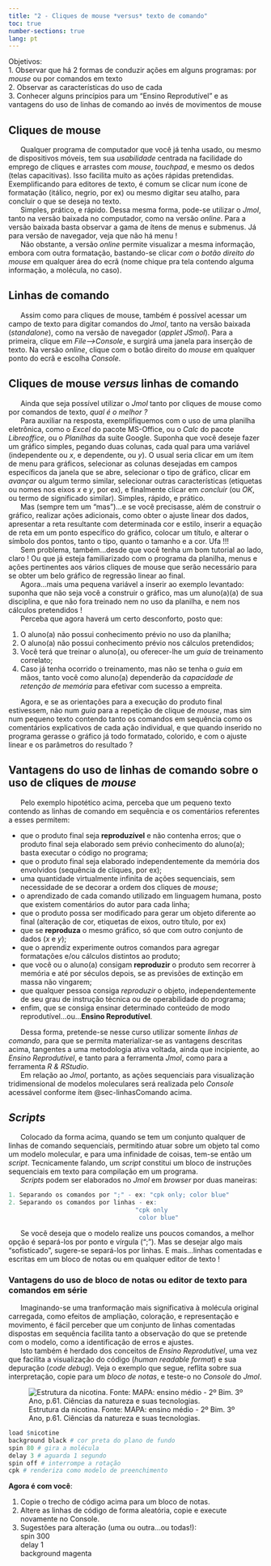 ```yaml
---
title: "2 - Cliques de mouse *versus* texto de comando"
toc: true
number-sections: true
lang: pt
---
```


<div class="reminder-objetivos">

Objetivos:\
  1. Observar que há 2 formas de conduzir ações em alguns programas: por *mouse* ou por comandos em texto\
  2. Observar as características do uso de cada\
  3. Conhecer alguns princípios para um "Ensino Reprodutível" e as vantagens do uso de linhas de comando ao invés de movimentos de mouse\
 </div>



## Cliques de mouse

|       Qualquer programa de computador que você já tenha usado, ou mesmo de dispositivos móveis, tem sua *usabilidade* centrada na facilidade do emprego de cliques e arrastes com *mouse*, *touchpad*, e mesmo os dedos (telas capacitivas). Isso facilita muito as ações rápidas pretendidas. Exemplificando para editores de texto, é comum se clicar num ícone de formatação (itálico, negrio, por ex) ou mesmo digitar seu atalho, para concluir o que se deseja no texto.


|       Simples, prático, e rápido. Dessa mesma forma, pode-se utilizar o *Jmol*, tanto na versão baixada no computador, como na versão *online*. Para a versão baixada basta observar a gama de ítens de menus e submenus. Já para versão de navegador, veja que não há menu !



|       Não obstante, a versão *online* permite visualizar a mesma informação, embora com outra formatação, bastando-se clicar *com o botão direito do mouse* em qualquer área do ecrã (nome chique pra tela contendo alguma informação, a molécula, no caso).


## Linhas de comando {#sec-linhasComando}


|       Assim como para cliques de mouse, também é possível acessar um campo de texto para digitar comandos do *Jmol*, tanto na versão baixada (*standalone*), como na versão de navegador (*applet JSmol*). Para a primeira, clique em *File--\>Console*, e surgirá uma janela para inserção de texto. Na versão *online*, clique com o botão direito do *mouse* em qualquer ponto do ecrã e escolha *Console*.


## Cliques de mouse *versus* linhas de comando


|       Ainda que seja possível utilizar o *Jmol* tanto por cliques de mouse como por comandos de texto, *qual é o melhor ?*


|       Para auxiliar na resposta, exemplifiquemos com o uso de uma planilha eletrônica, como o *Excel* do pacote MS-Office, ou o *Calc* do pacote *Libreoffice*, ou o *Planilhas* da suite Google. Suponha que você deseje fazer um gráfico simples, pegando duas colunas, cada qual para uma variável (independente ou *x*, e dependente, ou *y*). O usual seria clicar em um ítem de menu para gráficos, selecionar as colunas desejadas em campos específicos da janela que se abre, selecionar o tipo de gráfico, clicar em *avançar* ou algum termo similar, selecionar outras características (etiquetas ou nomes nos eixos *x* e *y*, por ex), e finalmente clicar em *concluir* (ou *OK*, ou termo de significado similar). Simples, rápido, e prático.


|       Mas (sempre tem um "mas")...e se você precisasse, além de construir o gráfico, realizar ações adicionais, como obter o ajuste linear dos dados, apresentar a reta resultante com determinada cor e estilo, inserir a equação de reta em um ponto específico do gráfico, colocar um título, e alterar o símbolo dos pontos, tanto o tipo, quanto o tamanho e a cor. Ufa !!!

|       Sem problema, também...desde que você tenha um bom tutorial ao lado, claro ! Ou que já esteja familiarizado com o programa da planilha, menus e ações pertinentes aos vários cliques de mouse que serão necessário para se obter um belo gráfico de regressão linear ao final.

|       Agora...mais uma pequena variável a inserir ao exemplo levantado: suponha que não seja você a construir o gráfico, mas um aluno(a)(a) de sua disciplina, e que não fora treinado nem no uso da planilha, e nem nos cálculos pretendidos !

|       Perceba que agora haverá um certo desconforto, posto que:


1.  O aluno(a) não possui conhecimento prévio no uso da planilha;
2.  O aluno(a) não possui conhecimento prévio nos cálculos pretendidos;
3.  Você terá que treinar o aluno(a), ou oferecer-lhe um *guia* de treinamento correlato;
4.  Caso já tenha ocorrido o treinamento, mas não se tenha o *guia* em mãos, tanto você como aluno(a) dependerão da *capacidade de retenção de memória* para efetivar com sucesso a empreita.

|       Agora, e se as orientações para a execução do produto final estivessem, não num *guia* para a repetição de clique de *mouse*, mas sim num pequeno texto contendo tanto os comandos em sequência como os comentários explicativos de cada ação individual, e que quando inserido no programa gerasse o gráfico já todo formatado, colorido, e com o ajuste linear e os parâmetros do resultado ?

## Vantagens do uso de linhas de comando sobre o uso de cliques de *mouse*

|       Pelo exemplo hipotético acima, perceba que um pequeno texto contendo as linhas de comando em sequência e os comentários referentes a esses permitem:

* que o produto final seja **reproduzível** e não contenha  erros;
que o produto final seja elaborado sem prévio conhecimento do aluno(a); basta executar o código no programa;
* que o produto final seja elaborado independentemente da memória dos envolvidos (sequência de cliques, por ex);
* uma quantidade virtualmente infinita de ações sequenciais, sem necessidade de se decorar a ordem dos cliques de *mouse*;
* o aprendizado de cada comando utilizado em linguagem humana, posto que existem comentários do autor para cada linha;
* que o produto possa ser modificado para gerar um objeto diferente ao final (alteração de cor, etiquetas de eixos, outro título, por ex)
* que se **reproduza** o mesmo gráfico, só que com outro conjunto de dados (*x* e *y*);
* que o aprendiz experimente outros comandos para agregar formatações e/ou cálculos distintos ao produto;
* que você ou o aluno(a) consigam **reproduzir** o produto sem recorrer à memória e até por séculos depois, se as previsões de extinção em massa não vingarem;
* que qualquer pessoa consiga *reproduzir* o objeto, independentemente de seu grau de instrução técnica ou de operabilidade do programa;
* enfim, que se consiga ensinar determinado conteúdo de modo reprodutível...ou...**Ensino Reprodutível**.

|       Dessa forma, pretende-se nesse curso utilizar somente *linhas de comando*, para que se permita materializar-se as vantagens descritas acima, tangentes a uma metodologia ativa voltada, ainda que incipiente, ao *Ensino Reprodutível*, e tanto para a ferramenta *Jmol*, como para a ferramenta *R & RStudio*.

|       Em relação ao *Jmol*, portanto, as ações sequenciais para visualização tridimensional de modelos moleculares será realizada pelo *Console* acessável conforme ítem @sec-linhasComando acima.

## *Scripts*

|       Colocado da forma acima, quando se tem um conjunto qualquer de linhas de comando sequenciais, permitindo atuar sobre um objeto tal como um modelo molecular, e para uma infinidade de coisas, tem-se então um *script*. Tecnicamente falando, um *script* constitui um bloco de instruções sequenciais em texto para compilação em um programa.

|       *Scripts* podem ser elaborados no *Jmol* em *browser* por duas maneiras:

```r
1. Separando os comandos por ";" - ex: "cpk only; color blue"
2. Separando os comandos por linhas - ex:
                                   "cpk only
                                    color blue"
```



|       Se você deseja que o modelo realize uns poucos comandos, a melhor opção é separá-los por ponto e vírgula (";"). Mas se desejar algo mais "sofisticado", sugere-se separá-los por linhas. E mais...linhas comentadas e escritas em um bloco de notas ou em qualquer editor de texto !


### Vantagens do uso de bloco de notas ou editor de texto para comandos em série

|       Imaginando-se uma tranformação mais significativa à molécula original carregada, como efeitos de ampliação, coloração, e representação e movimento, é fácil perceber que um conjunto de linhas comentadas dispostas em sequência facilita tanto a observação do que se pretende com o modelo, como a identificação de erros e ajustes.

|       Isto também é herdado dos conceitos de *Ensino Reprodutível*, uma vez que facilita a visualização do código (*human readable format*) e sua depuração (*code debug*). Veja o exemplo que segue, reflita sobre sua interpretação, copie para um *bloco de notas*, e teste-o no *Console* do *Jmol*.

![Estrutura da nicotina. Fonte: MAPA: ensino médio - 2º Bim. 3º Ano, p.61. Ciências da natureza e suas tecnologias.](nicotina_mapa.png)

```r
load $nicotine
background black # cor preta do plano de fundo
spin 80 # gira a molécula
delay 3 # aguarda 1 segundo
spin off # interrompe a rotação
cpk # renderiza como modelo de preenchimento
```


<div class="reminder-markdown">

**Agora é com você**:

1. Copie o trecho de código acima para um bloco de notas.
1. Altere as linhas de código de forma aleatória, copie e execute novamente no Console. 
1. Sugestões para alteração (uma ou outra...ou todas!): 
\
spin 300
\
delay 1
\
background magenta
</div>


